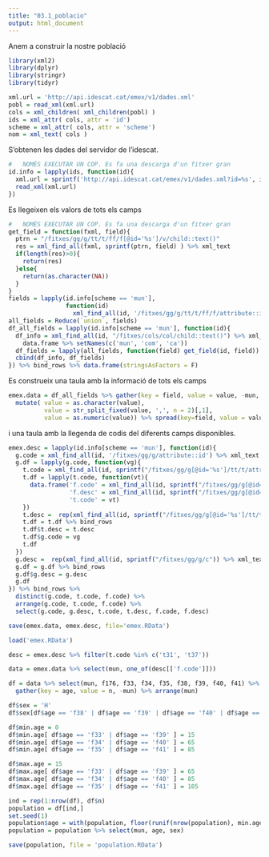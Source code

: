 ```yaml
---
title: "03.1_poblacio"
output: html_document
---
```


Anem a construir la nostre població

```r
library(xml2)
library(dplyr)
library(stringr)
library(tidyr)

xml.url = 'http://api.idescat.cat/emex/v1/dades.xml'
pobl = read_xml(xml.url)
cols = xml_children( xml_children(pobl) )
ids = xml_attr( cols, attr = 'id')
scheme = xml_attr( cols, attr = 'scheme')
nom = xml_text( cols )
```

S'obtenen les dades del servidor de l'idescat.

```r
#   NOMÉS EXECUTAR UN COP. Es fa una descarga d'un fitxer gran
id.info = lapply(ids, function(id){
  xml.url = sprintf('http://api.idescat.cat/emex/v1/dades.xml?id=%s', id)
  read_xml(xml.url)
})
```

Es llegeixen els valors de tots els camps

```r
#   NOMÉS EXECUTAR UN COP. Es fa una descarga d'un fitxer gran
get_field = function(fxml, field){
  ptrn = "/fitxes/gg/g/tt/t/ff/f[@id='%s']/v/child::text()"
  res = xml_find_all(fxml, sprintf(ptrn, field) ) %>% xml_text
  if(length(res)>0){
    return(res)
  }else{
    return(as.character(NA))
  }
}
fields = lapply(id.info[scheme == 'mun'], 
                function(id) 
                  xml_find_all(id, '/fitxes/gg/g/tt/t/ff/f/attribute::id') %>% xml_text)
all_fields = Reduce(`union`, fields)
df_all_fields = lapply(id.info[scheme == 'mun'], function(id){
  df_info = xml_find_all(id, "/fitxes/cols/col/child::text()") %>% xml_text %>% as.list %>% 
    data.frame %>% setNames(c('mun', 'com', 'ca'))
  df_fields = lapply(all_fields, function(field) get_field(id, field)) %>% data.frame %>% setNames(all_fields)
  cbind(df_info, df_fields)
}) %>% bind_rows %>% data.frame(stringsAsFactors = F)
```

Es construeix una taula amb la informació de tots els camps

```r
emex.data = df_all_fields %>% gather(key = field, value = value, -mun, -com, -ca) %>% 
  mutate( value = as.character(value),
          value = str_split_fixed(value, ',', n = 2)[,1],
          value = as.numeric(value)) %>% spread(key=field, value = value)
```

i una taula amb la llegenda de codis del diferents camps disponibles.

```r
emex.desc = lapply(id.info[scheme == 'mun'], function(id){
  g.code = xml_find_all(id, '/fitxes/gg/g/attribute::id') %>% xml_text
  g.df = lapply(g.code, function(vg){
    t.code = xml_find_all(id, sprintf("/fitxes/gg/g[@id='%s']/tt/t/attribute::id", vg)) %>% xml_text
    t.df = lapply(t.code, function(vt){
      data.frame('f.code' = xml_find_all(id, sprintf("/fitxes/gg/g[@id='%s']/tt/t[@id='%s']/ff/f/attribute::id", vg, vt)) %>% xml_text,
                 'f.desc' = xml_find_all(id, sprintf("/fitxes/gg/g[@id='%s']/tt/t[@id='%s']/ff/f/c", vg, vt)) %>% xml_text,
                 't.code' = vt)
    })
    t.desc =  rep(xml_find_all(id, sprintf("/fitxes/gg/g[@id='%s']/tt/t/c", vg)) %>% xml_text, sapply(t.df, nrow) )
    t.df = t.df %>% bind_rows
    t.df$t.desc = t.desc
    t.df$g.code = vg
    t.df
  })
  g.desc =  rep(xml_find_all(id, sprintf("/fitxes/gg/g/c")) %>% xml_text, sapply(g.df, nrow) )
  g.df = g.df %>% bind_rows
  g.df$g.desc = g.desc
  g.df
}) %>% bind_rows %>% 
  distinct(g.code, t.code, f.code) %>% 
  arrange(g.code, t.code, f.code) %>%
  select(g.code, g.desc, t.code, t.desc, f.code, f.desc)
```


```r
save(emex.data, emex.desc, file='emex.RData')
```

```r
load('emex.RData')

desc = emex.desc %>% filter(t.code %in% c('t31', 't37'))

data = emex.data %>% select(mun, one_of(desc[['f.code']]))

df = data %>% select(mun, f176, f33, f34, f35, f38, f39, f40, f41) %>% 
  gather(key = age, value = n, -mun) %>% arrange(mun)

df$sex = 'H'
df$sex[df$age == 'f38' | df$age == 'f39' | df$age == 'f40' | df$age == 'f41'] = 'D'

df$min.age = 0
df$min.age[ df$age == 'f33' | df$age == 'f39' ] = 15
df$min.age[ df$age == 'f34' | df$age == 'f40' ] = 65
df$min.age[ df$age == 'f35' | df$age == 'f41' ] = 85

df$max.age = 15
df$max.age[ df$age == 'f33' | df$age == 'f39' ] = 65
df$max.age[ df$age == 'f34' | df$age == 'f40' ] = 85
df$max.age[ df$age == 'f35' | df$age == 'f41' ] = 105

ind = rep(1:nrow(df), df$n)
population = df[ind,]
set.seed(1)
population$age = with(population, floor(runif(nrow(population), min.age, max.age)))
population = population %>% select(mun, age, sex)

save(population, file = 'population.RData')
```

